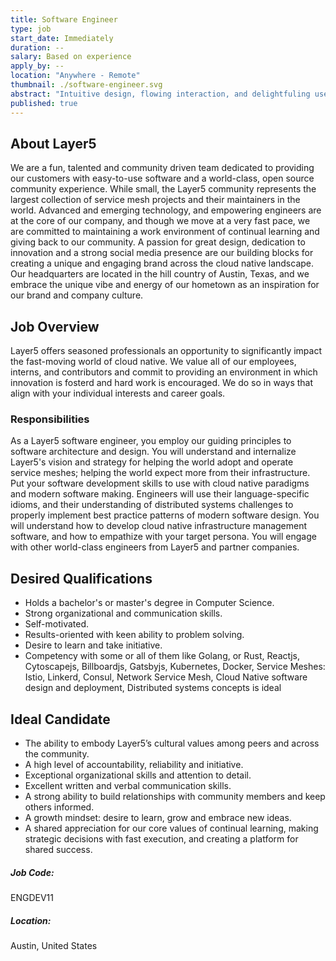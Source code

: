 ```yaml
---
title: Software Engineer
type: job
start_date: Immediately
duration: --
salary: Based on experience
apply_by: --
location: "Anywhere - Remote"
thumbnail: ./software-engineer.svg
abstract: "Intuitive design, flowing interaction, and delightfuling users are core components of the Layer5 user experience."
published: true
---
```




<CareerWrapper>
    <div className="body-sections">
        <h2 className="body-headers">About Layer5</h2>
        <p>
            We are a fun, talented and community driven team dedicated to providing our customers with easy-to-use software and a world-class,
            open source community experience. While small, the Layer5 community represents the largest collection of service mesh
            projects and their maintainers in the world. Advanced and emerging technology, and empowering engineers are at the core
            of our company, and though we move at a very fast pace, we are committed to maintaining a work environment of continual
            learning and giving back to our community. A passion for great design, dedication to innovation and a strong social media
            presence are our building blocks for creating a unique and engaging brand across the cloud native landscape. Our headquarters
            are located in the hill country of Austin, Texas, and we embrace the unique vibe and energy of our hometown as an inspiration
            for our brand and company culture.
        </p>
    </div>
    <div className="body-sections">
        <h2 className="body-headers">Job Overview</h2>
        <p>
            Layer5 offers seasoned professionals an opportunity to significantly impact the fast-moving world of cloud native. We value all
            of our employees, interns, and contributors and commit to providing an environment in which innovation is fosterd and hard work
            is encouraged. We do so in ways that align with your individual interests and career goals.
        </p>
        <h3>Responsibilities</h3>
        <p>
            As a Layer5 software engineer, you employ our guiding principles to software architecture and design. You will understand and
            internalize Layer5's vision and strategy for helping the world adopt and operate service meshes; helping the world expect more
            from their infrastructure. Put your software development skills to use with cloud native paradigms and modern software making.
            Engineers will use their language-specific idioms, and their understanding of distributed systems challenges to properly implement
            best practice patterns of modern software design. You will understand how to develop cloud native infrastructure management software,
            and how to empathize with your target persona. You will engage with other world-class engineers from Layer5 and partner companies.
        </p>
    </div>
    <div className="qualification-section body-sections">
        <Col xs={12} lg={6} className="qualification-col">
            <h2 className="body-headers">Desired Qualifications</h2>
            <ul>
                <li>Holds a bachelor's or master's degree in Computer Science.</li>
                <li>Strong organizational and communication skills.</li>
                <li>Self-motivated.</li>
                <li>Results-oriented with keen ability to problem solving.</li>
                <li>Desire to learn and take initiative.</li>
                <li>Competency with some or all of them like Golang, or Rust, Reactjs, Cytoscapejs, Billboardjs, Gatsbyjs, Kubernetes, Docker,
                    Service Meshes: Istio, Linkerd, Consul, Network Service Mesh, Cloud Native software design and deployment, Distributed systems concepts is ideal</li>
            </ul>
        </Col>
        <Col xs={12} lg={6} className="qualification-col">
            <h2 className="body-headers">Ideal Candidate</h2>
            <ul>
                <li>The ability to embody Layer5’s cultural values among peers and across the community.</li>
                <li>A high level of accountability, reliability and initiative.</li>
                <li>Exceptional organizational skills and attention to detail.</li>
                <li>Excellent written and verbal communication skills.</li>
                <li>A strong ability to build relationships with community members and keep others informed.</li>
                <li>A growth mindset: desire to learn, grow and embrace new ideas.</li>
                <li>A shared appreciation for our core values of continual learning, making strategic decisions with fast execution, and creating a platform for shared success.</li>
            </ul>
        </Col>
    </div>
    <div className="job-details-footer">
        <span>
            <h5>Job Code:</h5>
            <p>ENGDEV11</p>
        </span>
        <span>
            <h5>Location:</h5>
            <p>Austin, United States</p>
        </span>
    </div>
    <PositionApply />
</CareerWrapper>